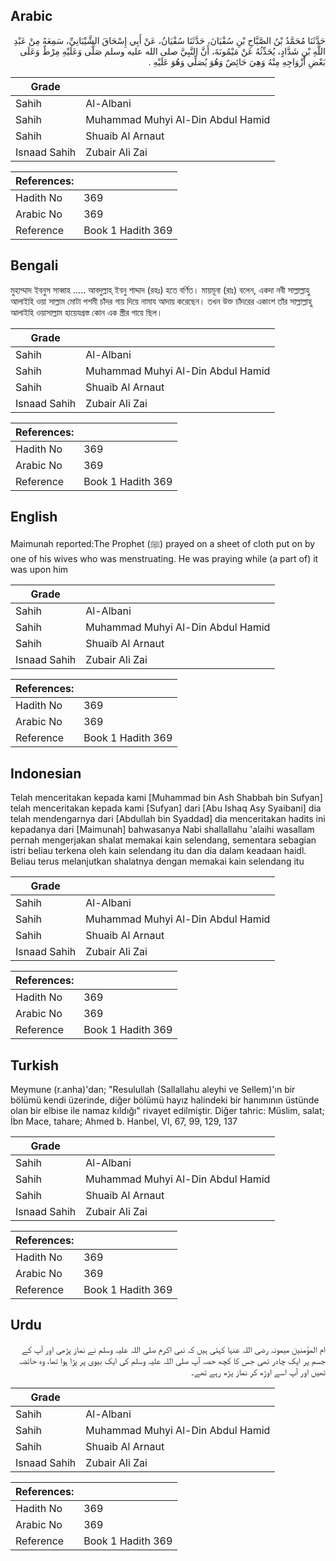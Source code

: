 ## Arabic


<div dir="rtl" lang="ar" style={{fontSize:'larger',backgroundColor:'#f8f9fa',padding:20}}>
حَدَّثَنَا مُحَمَّدُ بْنُ الصَّبَّاحِ بْنِ سُفْيَانَ، حَدَّثَنَا سُفْيَانُ، عَنْ أَبِي إِسْحَاقَ الشَّيْبَانِيِّ، سَمِعَهُ مِنْ عَبْدِ اللَّهِ بْنِ شَدَّادٍ، يُحَدِّثُهُ عَنْ مَيْمُونَةَ، أَنَّ النَّبِيَّ صلى الله عليه وسلم صَلَّى وَعَلَيْهِ مِرْطٌ وَعَلَى بَعْضِ أَزْوَاجِهِ مِنْهُ وَهِيَ حَائِضٌ وَهُوَ يُصَلِّي وَهُوَ عَلَيْهِ ‏.‏
</div>
<div style={{backgroundColor:'#f8f9fa',padding:20, marginBottom: 10}}><table> <thead> <tr> <th>Grade</th> <th></th> </tr> </thead> <tbody> <tr><td>Sahih</td><td>Al-Albani</td></tr><tr><td>Sahih</td><td>Muhammad Muhyi Al-Din Abdul Hamid</td></tr><tr><td>Sahih</td><td>Shuaib Al Arnaut</td></tr><tr><td>Isnaad Sahih</td><td>Zubair Ali Zai</td></tr></tbody></table><table> <thead> <tr> <th>References:</th> <th></th> </tr> </thead> <tbody><tr><td>Hadith No</td><td>369</td></tr><tr><td>Arabic No</td><td>369</td></tr><tr><td>Reference</td><td>Book 1 Hadith 369</td></tr></tbody></table></div>

## Bengali


<div dir="ltr" lang="bn" style={{fontSize:'larger',backgroundColor:'#f8f9fa',padding:20}}>
মুহাম্মাদ ইবনুস সাব্বাহ ..... আবদুল্লাহ্ ইবনু শাদ্দাদ (রহঃ) হতে বর্ণিত। মায়মূনা (রাঃ) বলেন, একদা নবী সাল্লাল্লাহু আলাইহি ওয়া সাল্লাম মোটা পশমী চাঁদর গায় দিয়ে নামায আদায় করেছেন। তখন উক্ত চাঁদরের একাংশ তাঁর সাল্লাল্লাহু আলাইহি ওয়াসাল্লাম হায়েযগ্রস্ত কোন এক স্ত্রীর গায়ে ছিল।
</div>
<div style={{backgroundColor:'#f8f9fa',padding:20, marginBottom: 10}}><table> <thead> <tr> <th>Grade</th> <th></th> </tr> </thead> <tbody> <tr><td>Sahih</td><td>Al-Albani</td></tr><tr><td>Sahih</td><td>Muhammad Muhyi Al-Din Abdul Hamid</td></tr><tr><td>Sahih</td><td>Shuaib Al Arnaut</td></tr><tr><td>Isnaad Sahih</td><td>Zubair Ali Zai</td></tr></tbody></table><table> <thead> <tr> <th>References:</th> <th></th> </tr> </thead> <tbody><tr><td>Hadith No</td><td>369</td></tr><tr><td>Arabic No</td><td>369</td></tr><tr><td>Reference</td><td>Book 1 Hadith 369</td></tr></tbody></table></div>

## English


<div dir="ltr" lang="en" style={{fontSize:'larger',backgroundColor:'#f8f9fa',padding:20}}>
Maimunah reported:The Prophet (ﷺ) prayed on a sheet of cloth put on by one of his wives who was menstruating. He was praying while (a part of) it was upon him
</div>
<div style={{backgroundColor:'#f8f9fa',padding:20, marginBottom: 10}}><table> <thead> <tr> <th>Grade</th> <th></th> </tr> </thead> <tbody> <tr><td>Sahih</td><td>Al-Albani</td></tr><tr><td>Sahih</td><td>Muhammad Muhyi Al-Din Abdul Hamid</td></tr><tr><td>Sahih</td><td>Shuaib Al Arnaut</td></tr><tr><td>Isnaad Sahih</td><td>Zubair Ali Zai</td></tr></tbody></table><table> <thead> <tr> <th>References:</th> <th></th> </tr> </thead> <tbody><tr><td>Hadith No</td><td>369</td></tr><tr><td>Arabic No</td><td>369</td></tr><tr><td>Reference</td><td>Book 1 Hadith 369</td></tr></tbody></table></div>

## Indonesian


<div dir="ltr" lang="id" style={{fontSize:'larger',backgroundColor:'#f8f9fa',padding:20}}>
Telah menceritakan kepada kami [Muhammad bin Ash Shabbah bin Sufyan] telah menceritakan kepada kami [Sufyan] dari [Abu Ishaq Asy Syaibani] dia telah mendengarnya dari [Abdullah bin Syaddad] dia menceritakan hadits ini kepadanya dari [Maimunah] bahwasanya Nabi shallallahu 'alaihi wasallam pernah mengerjakan shalat memakai kain selendang, sementara sebagian istri beliau terkena oleh kain selendang itu dan dia dalam keadaan haidl. Beliau terus melanjutkan shalatnya dengan memakai kain selendang itu
</div>
<div style={{backgroundColor:'#f8f9fa',padding:20, marginBottom: 10}}><table> <thead> <tr> <th>Grade</th> <th></th> </tr> </thead> <tbody> <tr><td>Sahih</td><td>Al-Albani</td></tr><tr><td>Sahih</td><td>Muhammad Muhyi Al-Din Abdul Hamid</td></tr><tr><td>Sahih</td><td>Shuaib Al Arnaut</td></tr><tr><td>Isnaad Sahih</td><td>Zubair Ali Zai</td></tr></tbody></table><table> <thead> <tr> <th>References:</th> <th></th> </tr> </thead> <tbody><tr><td>Hadith No</td><td>369</td></tr><tr><td>Arabic No</td><td>369</td></tr><tr><td>Reference</td><td>Book 1 Hadith 369</td></tr></tbody></table></div>

## Turkish


<div dir="ltr" lang="tr" style={{fontSize:'larger',backgroundColor:'#f8f9fa',padding:20}}>
Meymune (r.anha)'dan; "Resulullah (Sallallahu aleyhi ve Sellem)'ın bir bölümü kendi üzerinde, diğer bölümü hayız halindeki bir hanımının üstünde olan bir elbise ile namaz kıldığı" rivayet edilmiştir. Diğer tahric: Müslim, salat; İbn Mace, tahare; Ahmed b. Hanbel, VI, 67, 99, 129, 137
</div>
<div style={{backgroundColor:'#f8f9fa',padding:20, marginBottom: 10}}><table> <thead> <tr> <th>Grade</th> <th></th> </tr> </thead> <tbody> <tr><td>Sahih</td><td>Al-Albani</td></tr><tr><td>Sahih</td><td>Muhammad Muhyi Al-Din Abdul Hamid</td></tr><tr><td>Sahih</td><td>Shuaib Al Arnaut</td></tr><tr><td>Isnaad Sahih</td><td>Zubair Ali Zai</td></tr></tbody></table><table> <thead> <tr> <th>References:</th> <th></th> </tr> </thead> <tbody><tr><td>Hadith No</td><td>369</td></tr><tr><td>Arabic No</td><td>369</td></tr><tr><td>Reference</td><td>Book 1 Hadith 369</td></tr></tbody></table></div>

## Urdu


<div dir="rtl" lang="ur" style={{fontSize:'larger',backgroundColor:'#f8f9fa',padding:20}}>
ام المؤمنین میمونہ رضی اللہ عنہا کہتی ہیں کہ نبی اکرم صلی اللہ علیہ وسلم نے نماز پڑھی اور آپ کے جسم پر ایک چادر تھی جس کا کچھ حصہ آپ صلی اللہ علیہ وسلم کی ایک بیوی پر پڑا ہوا تھا، وہ حائضہ تھیں اور آپ اسے اوڑھ کر نماز پڑھ رہے تھے۔
</div>
<div style={{backgroundColor:'#f8f9fa',padding:20, marginBottom: 10}}><table> <thead> <tr> <th>Grade</th> <th></th> </tr> </thead> <tbody> <tr><td>Sahih</td><td>Al-Albani</td></tr><tr><td>Sahih</td><td>Muhammad Muhyi Al-Din Abdul Hamid</td></tr><tr><td>Sahih</td><td>Shuaib Al Arnaut</td></tr><tr><td>Isnaad Sahih</td><td>Zubair Ali Zai</td></tr></tbody></table><table> <thead> <tr> <th>References:</th> <th></th> </tr> </thead> <tbody><tr><td>Hadith No</td><td>369</td></tr><tr><td>Arabic No</td><td>369</td></tr><tr><td>Reference</td><td>Book 1 Hadith 369</td></tr></tbody></table></div>